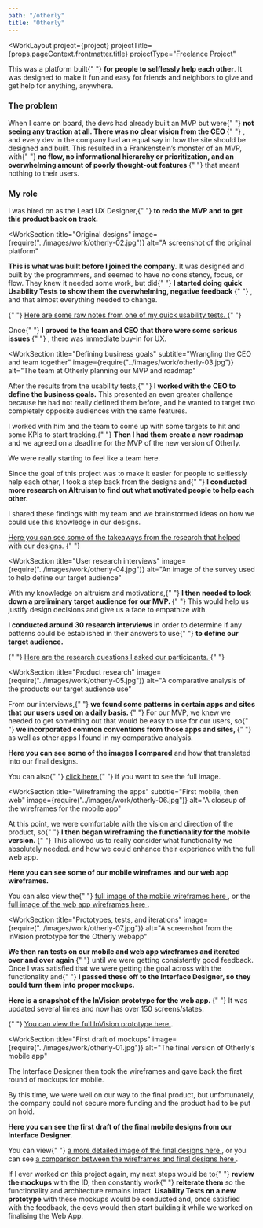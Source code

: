 ```yaml
---
path: "/otherly"
title: "Otherly"
---
```






<WorkLayout
  project={project}
  projectTitle={props.pageContext.frontmatter.title}
  projectType="Freelance Project"
>
  <SEO title={props.pageContext.frontmatter.title} />
  <WorkSection title="Overview" 
    image={require("../images/work/otherly-01.jpg")}
    alt="The final version of Otherly's mobile app">
    <p>
      This was a platform built{" "}
      <strong>for people to selflessly help each other</strong>. It was
      designed to make it fun and easy for friends and neighbors to give and
      get help for anything, anywhere.
    </p>
    <h3>The problem</h3>
    <p>
      When I came on board, the devs had already built an MVP but were{" "}
      <strong>
        not seeing any traction at all. There was no clear vision from the
        CEO
      </strong>{" "}
      , and every dev in the company had an equal say in how the site should
      be designed and built. This resulted in a Frankenstein&rsquo;s monster
      of an MVP, with{" "}
      <strong>
        no flow, no informational hierarchy or prioritization, and an
        overwhelming amount of poorly thought-out features
      </strong>{" "}
      that meant nothing to their users.
    </p>
    <h3>My role</h3>
    <p>
      I was hired on as the Lead UX Designer,{" "}
      <strong>
        to redo the MVP and to get this product back on track.
      </strong>
    </p>
  </WorkSection>

<WorkSection
  title="Original designs"
  image={require("../images/work/otherly-02.jpg")}
  alt="A screenshot of the original platform"
>
  <p>
    <strong>This is what was built before I joined the company.</strong> It was
    designed and built by the programmers, and seemed to have no consistency,
    focus, or flow. They knew it needed some work, but did{" "}
    <strong>
      I started doing quick Usability Tests to show them the overwhelming,
      negative feedback
    </strong>{" "}
    , and that almost everything needed to change.
  </p>
  <p>
    {" "}
    <a href="https://docs.google.com/document/d/1gFmh2xnEdWYQS0itI9TO8oxCf1OyO4CmmD_FpzmPP88/edit?usp=sharing">
      Here are some raw notes from one of my quick usability tests.
    </a>{" "}
  </p>
  <p>
    Once{" "}
    <strong>
      I proved to the team and CEO that there were some serious issues
    </strong>{" "}
    , there was immediate buy-in for UX.
  </p>
</WorkSection>

<WorkSection
  title="Defining business goals"
  subtitle="Wrangling the CEO and team together"
  image={require("../images/work/otherly-03.jpg")}
  alt="The team at Otherly planning our MVP and roadmap"
>
  <p>
    After the results from the usability tests,{" "}
    <strong>I worked with the CEO to define the business goals.</strong> This
    presented an even greater challenge because he had not really defined them
    before, and he wanted to target two completely opposite audiences with the
    same features.
  </p>
  <p>
    I worked with him and the team to come up with some targets to hit and some
    KPIs to start tracking.{" "}
    <strong>Then I had them create a new roadmap</strong> and we agreed on a
    deadline for the MVP of the new version of Otherly.
  </p>
  <p>We were really starting to feel like a team here.</p>
</WorkSection>

<WorkSection title="Research on Altruism">
  <p>
    Since the goal of this project was to make it easier for people to
    selflessly help each other, I took a step back from the designs and{" "}
    <strong>
      I conducted more research on Altruism to find out what motivated people to
      help each other.
    </strong>
  </p>
  <p>
    I shared these findings with my team and we brainstormed ideas on how we
    could use this knowledge in our designs.
  </p> <a href="https://docs.google.com/document/d/11woL0YinvNbEPvpl0YirsqqajYjXTZlA78zTQT9r4zc/edit?usp=sharing">
    Here you can see some of the takeaways from the research that helped with
    our designs.
  </a>{" "}
</WorkSection>

<WorkSection
  title="User research interviews"
  image={require("../images/work/otherly-04.jpg")}
  alt="An image of the survey used to help define our target audience"
>
  <p>
    With my knowledge on altruism and motivations,{" "}
    <strong>
      I then needed to lock down a preliminary target audience for our MVP.
    </strong>{" "}
    This would help us justify design decisions and give us a face to empathize
    with.
  </p>
  <p>
    <strong>I conducted around 30 research interviews</strong> in order to
    determine if any patterns could be established in their answers to use{" "}
    <strong>to define our target audience.</strong>
  </p>
  <p>
    {" "}
    <a href="https://docs.google.com/forms/d/e/1FAIpQLSdExMPZ9rj9ln75_TH8r69h1j8wG3vv2OQusfOp4JbW_uw38g/viewform">
      Here are the research questions I asked our participants.
    </a>{" "}
  </p>
</WorkSection>

<WorkSection
  title="Product research"
  image={require("../images/work/otherly-05.jpg")}
  alt="A comparative analysis of the products our target audience use"
>
  <p>
    From our interviews,{" "}
    <strong>
      we found some patterns in certain apps and sites that our users used on a
      daily basis.
    </strong>{" "}
    For our MVP, we knew we needed to get something out that would be easy to
    use for our users, so{" "}
    <strong>
      we incorporated common conventions from those apps and sites,
    </strong>{" "}
    as well as other apps I found in my comparative analysis.
  </p>
  <p>
    <strong>Here you can see some of the images I compared</strong> and how that
    translated into our final designs.
  </p>
  <p>
    You can also{" "}
    <a href={require("../images/work/otherly-05-large.jpg")} target="_blank" rel="noreferrer noopener">
      click here
    </a>{" "}
    if you want to see the full image.
  </p>
</WorkSection>

<WorkSection
  title="Wireframing the apps"
  subtitle="First mobile, then web"
  image={require("../images/work/otherly-06.jpg")}
  alt="A closeup of the wireframes for the mobile app"
>
  <p>
    At this point, we were comfortable with the vision and direction of the
    product, so{" "}
    <strong>
      I then began wireframing the functionality for the mobile version.
    </strong>{" "}
    This allowed us to really consider what functionality we absolutely needed.
    and how we could enhance their experience with the full web app.
  </p>
  <p>
    <strong>
      Here you can see some of our mobile wireframes and our web app wireframes.
    </strong>
  </p>
  <p>
    You can also view the{" "}
    <a href={require("../images/work/otherly-06-large-01.jpg")}>
      full image of the mobile wireframes here
    </a>
    , or the <a href={require("../images/work/otherly-06-large-02.jpg")}>
      full image of the web app wireframes here
    </a>.
  </p>
</WorkSection>

<WorkSection
  title="Prototypes, tests, and iterations"
  image={require("../images/work/otherly-07.jpg")}
  alt="A screenshot from the inVision prototype for the Otherly webapp"
>
  <p>
    <strong>
      We then ran tests on our mobile and web app wireframes and iterated over
      and over again
    </strong>{" "}
    until we were getting consistently good feedback. Once I was satisfied that
    we were getting the goal across with the functionality and{" "}
    <strong>
      I passed these off to the Interface Designer, so they could turn them into
      proper mockups.
    </strong>
  </p>
  <p>
    <strong>
      Here is a snapshot of the InVision prototype for the web app.
    </strong>{" "}
    It was updated several times and now has over 150 screens/states.
  </p>
  <p>
    {" "}
    <a href="https://invis.io/MAOKIYGE5JV" target="_blank" rel="noreferrer noopener">
      You can view the full InVision prototype here
    </a>.
  </p>
</WorkSection>

<WorkSection
  title="First draft of mockups"
  image={require("../images/work/otherly-01.jpg")}
  alt="The final version of Otherly's mobile app"
>
  <p>
    The Interface Designer then took the wireframes and gave back the first
    round of mockups for mobile.
  </p>
  <p>
    By this time, we were well on our way to the final product, but
    unfortunately, the company could not secure more funding and the product had
    to be put on hold.
  </p>
  <p>
    <strong>
      Here you can see the first draft of the final mobile designs from our
      Interface Designer.
    </strong>
  </p>
  <p>
    You can view{" "}
    <a href={require("../images/work/otherly-11.jpg")} target="_blank" rel="noreferrer noopener">
      a more detailed image of the final designs here
    </a>
    , or you can see <a href={require("../images/work/otherly-12.jpg")} target="_blank" rel="noreferrer noopener">
      a comparison between the wireframes and final designs here
    </a>.
  </p>
</WorkSection>

<NextSteps>
  If I ever worked on this project again, my next steps would be to{" "}
  <strong>review the mockups</strong> with the ID, then constantly work{" "}
  <strong>reiterate them</strong> so the functionality and architecture remains
  intact. <strong>Usability Tests on a new prototype</strong> with these mockups
  would be conducted and, once satisfied with the feedback, the devs would then
  start building it while we worked on finalising the Web App.
</NextSteps>

</WorkLayout>
